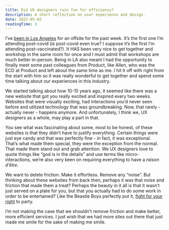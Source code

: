 ```yaml
---
title: Did UX designers ruin fun for efficiency?
description: A short reflection on user experience and design.
date: 2022-05-02
readingTime: 3
---
```


I’ve [been in Los Angeles](https://www.instagram.com/p/Cc-3FbrMAFi/?utm_source=ig_web_copy_link) for an offsite for the past week. It’s the first one I’m attending post-covid (is post-covid even true? I suppose it’s the first I’m attending post-vaccinated?). It HAS been very nice to get together and workshop in the same room for once and I must admit that workshops are much better in-person. Being in LA also meant I had the opportunity to finally meet some past colleagues from Product, like Allen, who was the ECD at Product and left about the same time as me. I hit it off with right from the start with him so it was really wonderful to get together and spend some time talking about our experiences in this industry.

We started talking about how 10-15 years ago, it seemed like there was a new website that got you really excited and inspired every two weeks. Websites that were visually exciting, had interactions you’d never seen before and utilized technology that was groundbreaking. Now, that rarely - actually never - happens anymore. And unfortunately, I think we, UX designers as a whole, may play a part in that.

You see what was fascinating about some, most to be honest, of these websites is that they didn’t have to justify everything. Certain things were just eye candy and that was perfectly fine - in fact, it was exceptional. That’s what made them special, they were the exception from the normal. That made them stand out and grab attention. We UX designers love to quote things like “god is in the details” and use terms like micro-interactions, we’re also very keen on requiring everything to have a *raison d’être.*

We want to delete friction. Make it effortless. Remove any “noise”. But thinking about these websites from back then, perhaps it was that noise and friction that made them a treat? Perhaps the beauty in it all is that it wasn’t just served on a plate for you, but that you actually had to do some work in order to be entertained? Like the Beastie Boys perfectly put it, [fight for your right](https://www.youtube.com/watch?v=ClLCqZin9HY) to party.

I’m not making the case that we shouldn’t remove friction and make better, more efficient services. I just wish that we had more sites out there that just made me smile for the sake of making me smile.